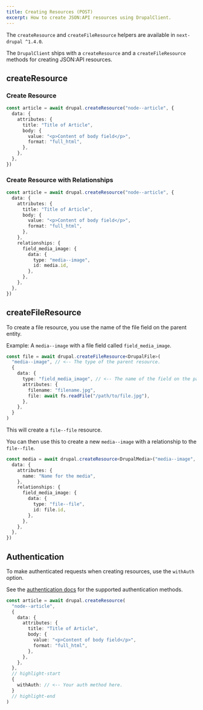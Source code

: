 ```yaml
---
title: Creating Resources (POST)
excerpt: How to create JSON:API resources using DrupalClient.
---
```


<Callout icon="⚠️">

The `createResource` and `createFileResource` helpers are available in `next-drupal ^1.4.0`.

</Callout>

The `DrupalClient` ships with a `createResource` and a `createFileResource` methods for creating JSON:API resources.

## createResource

### Create Resource

```ts
const article = await drupal.createResource("node--article", {
  data: {
    attributes: {
      title: "Title of Article",
      body: {
        value: "<p>Content of body field</p>",
        format: "full_html",
      },
    },
  },
})
```

### Create Resource with Relationships

```ts
const article = await drupal.createResource("node--article", {
  data: {
    attributes: {
      title: "Title of Article",
      body: {
        value: "<p>Content of body field</p>",
        format: "full_html",
      },
    },
    relationships: {
      field_media_image: {
        data: {
          type: "media--image",
          id: media.id,
        },
      },
    },
  },
})
```

## createFileResource

To create a file resource, you use the name of the file field on the parent entity.

Example: A `media--image` with a file field called `field_media_image`.

```ts
const file = await drupal.createFileResource<DrupalFile>(
  "media--image", // <-- The type of the parent resource.
  {
    data: {
      type: "field_media_image", // <-- The name of the field on the parent resource.
      attributes: {
        filename: "filename.jpg",
        file: await fs.readFile("/path/to/file.jpg"),
      },
    },
  }
)
```

This will create a `file--file` resource.

You can then use this to create a new `media--image` with a relationship to the `file--file`.

```ts
const media = await drupal.createResource<DrupalMedia>("media--image", {
  data: {
    attributes: {
      name: "Name for the media",
    },
    relationships: {
      field_media_image: {
        data: {
          type: "file--file",
          id: file.id,
        },
      },
    },
  },
})
```

## Authentication

To make authenticated requests when creating resources, use the `withAuth` option.

See the [authentication docs](/docs/client/auth) for the supported authentication methods.

```ts
const article = await drupal.createResource(
  "node--article",
  {
    data: {
      attributes: {
        title: "Title of Article",
        body: {
          value: "<p>Content of body field</p>",
          format: "full_html",
        },
      },
    },
  },
  // highlight-start
  {
    withAuth: // <-- Your auth method here.
  }
  // highlight-end
)
```
